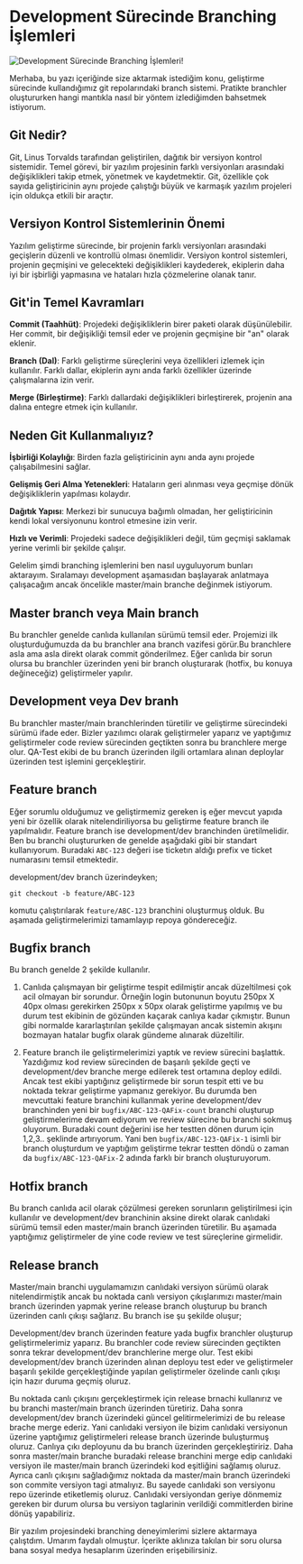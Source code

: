 # Development Sürecinde Branching İşlemleri

![Development Sürecinde Branching İşlemleri!](/blog/branching.png "Development Sürecinde Branching İşlemleri")

Merhaba, bu yazı içeriğinde size aktarmak istediğim konu, geliştirme sürecinde kullandığımız git repolarındaki branch sistemi. Pratikte branchler oluştururken hangi mantıkla nasıl bir yöntem izlediğimden bahsetmek istiyorum.

## Git Nedir?

Git, Linus Torvalds tarafından geliştirilen, dağıtık bir versiyon kontrol sistemidir. Temel görevi, bir yazılım projesinin farklı versiyonları arasındaki değişiklikleri takip etmek, yönetmek ve kaydetmektir. Git, özellikle çok sayıda geliştiricinin aynı projede çalıştığı büyük ve karmaşık yazılım projeleri için oldukça etkili bir araçtır.

## Versiyon Kontrol Sistemlerinin Önemi

Yazılım geliştirme sürecinde, bir projenin farklı versiyonları arasındaki geçişlerin düzenli ve kontrollü olması önemlidir. Versiyon kontrol sistemleri, projenin geçmişini ve gelecekteki değişiklikleri kaydederek, ekiplerin daha iyi bir işbirliği yapmasına ve hataları hızla çözmelerine olanak tanır.

## Git'in Temel Kavramları

**Commit (Taahhüt)**: Projedeki değişikliklerin birer paketi olarak düşünülebilir. Her commit, bir değişikliği temsil eder ve projenin geçmişine bir "an" olarak eklenir.

**Branch (Dal)**: Farklı geliştirme süreçlerini veya özellikleri izlemek için kullanılır. Farklı dallar, ekiplerin aynı anda farklı özellikler üzerinde çalışmalarına izin verir.

**Merge (Birleştirme)**: Farklı dallardaki değişiklikleri birleştirerek, projenin ana dalına entegre etmek için kullanılır.

## Neden Git Kullanmalıyız?

**İşbirliği Kolaylığı**: Birden fazla geliştiricinin aynı anda aynı projede çalışabilmesini sağlar.

**Gelişmiş Geri Alma Yetenekleri**: Hataların geri alınması veya geçmişe dönük değişikliklerin yapılması kolaydır.

**Dağıtık Yapısı**: Merkezi bir sunucuya bağımlı olmadan, her geliştiricinin kendi lokal versiyonunu kontrol etmesine izin verir.

**Hızlı ve Verimli**: Projedeki sadece değişiklikleri değil, tüm geçmişi saklamak yerine verimli bir şekilde çalışır.

Gelelim şimdi branching işlemlerini ben nasıl uyguluyorum bunları aktarayım. Sıralamayı development aşamasıdan başlayarak anlatmaya çalışacağım ancak öncelikle master/main branche değinmek istiyorum.

## Master branch veya Main branch

Bu branchler genelde canlıda kullanılan sürümü temsil eder. Projemizi ilk oluşturduğumuzda da bu branchler ana branch vazifesi görür.Bu branchlere asla ama asla direkt olarak commit gönderilmez. Eğer canlıda bir sorun olursa bu branchler üzerinden yeni bir branch oluşturarak (hotfix, bu konuya değineceğiz) geliştirmeler yapılır.

## Development veya Dev branh

Bu branchler master/main branchlerinden türetilir ve geliştirme sürecindeki sürümü ifade eder. Bizler yazılımcı olarak geliştirmeler yaparız ve yaptığımız geliştirmeler code review sürecinden geçtikten sonra bu branchlere merge olur. QA-Test ekibi de bu branch üzerinden ilgili ortamlara alınan deploylar üzerinden test işlemini gerçekleştirir.

## Feature branch

Eğer sorumlu olduğumuz ve geliştirmemiz gereken iş eğer mevcut yapıda yeni bir özellik olarak nitelendiriliyorsa bu geliştirme feature branch ile yapılmalıdır. Feature branch ise development/dev branchinden üretilmelidir. Ben bu branchi oluştururken de genelde aşağıdaki gibi bir standart kullanıyorum. Buradaki `ABC-123` değeri ise ticketın aldığı prefix ve ticket numarasını temsil etmektedir.

development/dev branch üzerindeyken;

```git
git checkout -b feature/ABC-123
```

komutu çalıştırılarak `feature/ABC-123` branchini oluşturmuş olduk. Bu aşamada geliştirmelerimizi tamamlayıp repoya göndereceğiz.

## Bugfix branch

Bu branch genelde 2 şekilde kullanılır.

1. Canlıda çalışmayan bir geliştirme tespit edilmiştir ancak düzeltilmesi çok acil olmayan bir sorundur. Örneğin login butonunun boyutu 250px X 40px olması gerekirken 250px x 50px olarak geliştirme yapılmış ve bu durum test ekibinin de gözünden kaçarak canlıya kadar çıkmıştır. Bunun gibi normalde kararlaştırılan şekilde çalışmayan ancak sistemin akışını bozmayan hatalar bugfix olarak gündeme alınarak düzeltilir.

2. Feature branch ile geliştirmelerimizi yaptık ve review sürecini başlattık. Yazdığımız kod review sürecinden de başarılı şekilde geçti ve development/dev branche merge edilerek test ortamına deploy edildi. Ancak test ekibi yaptığınız geliştirmede bir sorun tespit etti ve bu noktada tekrar geliştirme yapmanız gerekiyor. Bu durumda ben mevcuttaki feature branchini kullanmak yerine development/dev branchinden yeni bir `bugfix/ABC-123-QAFix-count` branchi oluşturup geliştirmelerime devam ediyorum ve review sürecine bu branchi sokmuş oluyorum. Buradaki count değerini ise her testten dönen durum için 1,2,3.. şeklinde artırıyorum. Yani ben `bugfix/ABC-123-QAFix-1` isimli bir branch oluşturdum ve yaptığım geliştirme tekrar testten döndü o zaman da `bugfix/ABC-123-QAFix-`2 adında farklı bir branch oluşturuyorum.

## Hotfix branch

Bu branch canlıda acil olarak çözülmesi gereken sorunların geliştirilmesi için kullanılır ve development/dev branchinin aksine direkt olarak canlıdaki sürümü temsil eden master/main branch üzerinden türetilir. Bu aşamada yaptığımız geliştirmeler de yine code review ve test süreçlerine girmelidir.

## Release branch

Master/main branchi uygulamamızın canlıdaki versiyon sürümü olarak nitelendirmiştik ancak bu noktada canlı versiyon çıkışlarımızı master/main branch üzerinden yapmak yerine release branch oluşturup bu branch üzerinden canlı çıkışı sağlarız. Bu branch ise şu şekilde oluşur;

Development/dev branch üzerinden feature yada bugfix branchler oluşturup geliştirmelerimiz yaparız. Bu branchler code review sürecinden geçtikten sonra tekrar development/dev branchlerine merge olur. Test ekibi development/dev branch üzerinden alınan deployu test eder ve geliştirmeler başarılı şekilde gerçekleştiğinde yapılan geliştirmeler özelinde canlı çıkışı için hazır duruma geçmiş oluruz.

Bu noktada canlı çıkışını gerçekleştirmek için release brnachi kullanırız ve bu branchi master/main branch üzerinden türetiriz. Daha sonra development/dev branch üzerindeki güncel gelitirmelerimizi de bu release brache merge ederiz. Yani canlıdaki versiyon ile bizim canlıdaki versiyonun üzerine yaptığımız geliştirmeleri release branch üzerinde buluşturmuş oluruz. Canlıya çıkı deployunu da bu branch üzerinden gerçekleştiririz. Daha sonra master/main branche buradaki release branchini merge edip canlıdaki versiyon ile master/main branch üzerindeki kod eşitliğini sağlamış oluruz. Ayrıca canlı çıkışını sağladığımız noktada da master/main branch üzerindeki son commite versiyon tagi atmalıyız. Bu sayede canlıdaki son versiyonu repo üzerinde etiketlemiş oluruz. Canlıdaki versiyondan geriye dönmemiz gereken bir durum olursa bu versiyon taglarinin verildiği commitlerden birine dönüş yapabiliriz.

Bir yazılım projesindeki branching deneyimlerimi sizlere aktarmaya çalıştdım. Umarım faydalı olmuştur. İçerikte aklınıza takılan bir soru olursa bana sosyal medya hesaplarım üzerinden erişebilirsiniz.
